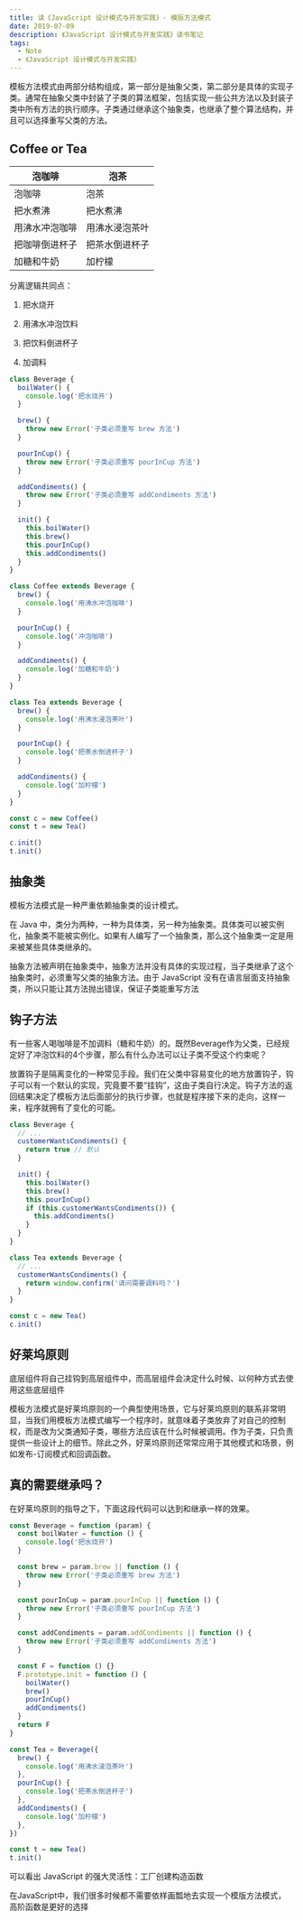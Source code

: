 ```yaml
---
title: 读《JavaScript 设计模式与开发实践》- 模版方法模式
date: 2019-07-09
description: 《JavaScript 设计模式与开发实践》读书笔记
tags:
  - Note
  - 《JavaScript 设计模式与开发实践》
---
```


模板方法模式由两部分结构组成，第一部分是抽象父类，第二部分是具体的实现子类。通常在抽象父类中封装了子类的算法框架，包括实现一些公共方法以及封装子类中所有方法的执行顺序。子类通过继承这个抽象类，也继承了整个算法结构，并且可以选择重写父类的方法。

## Coffee or Tea

泡咖啡 | 泡茶
-|-
泡咖啡 | 泡茶
把水煮沸 | 把水煮沸
用沸水冲泡咖啡 | 用沸水浸泡茶叶
把咖啡倒进杯子 | 把茶水倒进杯子
加糖和牛奶 | 加柠檬

分离逻辑共同点：

1. 把水烧开

2. 用沸水冲泡饮料

3. 把饮料倒进杯子

4. 加调料

```js
class Beverage {
  boilWater() {
    console.log('把水烧开')
  }

  brew() {
    throw new Error('子类必须重写 brew 方法')
  }

  pourInCup() {
    throw new Error('子类必须重写 pourInCup 方法')
  }

  addCondiments() {
    throw new Error('子类必须重写 addCondiments 方法')
  }

  init() {
    this.boilWater()
    this.brew()
    this.pourInCup()
    this.addCondiments()
  }
}

class Coffee extends Beverage {
  brew() {
    console.log('用沸水冲泡咖啡')
  }

  pourInCup() {
    console.log('冲泡咖啡')
  }

  addCondiments() {
    console.log('加糖和牛奶')
  }
}

class Tea extends Beverage {
  brew() {
    console.log('用沸水浸泡茶叶')
  }

  pourInCup() {
    console.log('把茶水倒进杯子')
  }

  addCondiments() {
    console.log('加柠檬')
  }
}

const c = new Coffee()
const t = new Tea()

c.init()
t.init()
```

## 抽象类

模板方法模式是一种严重依赖抽象类的设计模式。

在 Java 中，类分为两种，一种为具体类，另一种为抽象类。具体类可以被实例化，抽象类不能被实例化。如果有人编写了一个抽象类，那么这个抽象类一定是用来被某些具体类继承的。

抽象方法被声明在抽象类中，抽象方法并没有具体的实现过程，当子类继承了这个抽象类时，必须重写父类的抽象方法。由于 JavaScript 没有在语言层面支持抽象类，所以只能让其方法抛出错误，保证子类能重写方法

## 钩子方法

有一些客人喝咖啡是不加调料（糖和牛奶）的。既然Beverage作为父类，已经规定好了冲泡饮料的4个步骤，那么有什么办法可以让子类不受这个约束呢？

放置钩子是隔离变化的一种常见手段。我们在父类中容易变化的地方放置钩子，钩子可以有一个默认的实现，究竟要不要“挂钩”，这由子类自行决定。钩子方法的返回结果决定了模板方法后面部分的执行步骤，也就是程序接下来的走向，这样一来，程序就拥有了变化的可能。

```js
class Beverage {
  // ...
  customerWantsCondiments() {
    return true // 默认
  }

  init() {
    this.boilWater()
    this.brew()
    this.pourInCup()
    if (this.customerWantsCondiments()) {
      this.addCondiments()
    }
  }
}

class Tea extends Beverage {
  // ...
  customerWantsCondiments() {
    return window.confirm('请问需要调料吗？')
  }
}

const c = new Tea()
c.init()
```

## 好莱坞原则

底层组件将自己挂钩到高层组件中，而高层组件会决定什么时候、以何种方式去使用这些底层组件

模板方法模式是好莱坞原则的一个典型使用场景，它与好莱坞原则的联系非常明显，当我们用模板方法模式编写一个程序时，就意味着子类放弃了对自己的控制权，而是改为父类通知子类，哪些方法应该在什么时候被调用。作为子类，只负责提供一些设计上的细节。除此之外，好莱坞原则还常常应用于其他模式和场景，例如发布-订阅模式和回调函数。

## 真的需要继承吗？

在好莱坞原则的指导之下，下面这段代码可以达到和继承一样的效果。

```js
const Beverage = function (param) {
  const boilWater = function () {
    console.log('把水烧开')
  }

  const brew = param.brew || function () {
    throw new Error('子类必须重写 brew 方法')
  }

  const pourInCup = param.pourInCup || function () {
    throw new Error('子类必须重写 pourInCup 方法')
  }

  const addCondiments = param.addCondiments || function () {
    throw new Error('子类必须重写 addCondiments 方法')
  }

  const F = function () {}
  F.prototype.init = function () {
    boilWater()
    brew()
    pourInCup()
    addCondiments()
  }
  return F
}

const Tea = Beverage({
  brew() {
    console.log('用沸水浸泡茶叶')
  },
  pourInCup() {
    console.log('把茶水倒进杯子')
  },
  addCondiments() {
    console.log('加柠檬')
  },
})

const t = new Tea()
t.init()
```

可以看出 JavaScript 的强大灵活性：工厂创建构造函数

在JavaScript中，我们很多时候都不需要依样画瓢地去实现一个模版方法模式，高阶函数是更好的选择
